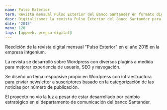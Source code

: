 ```yaml
---
name: Pulso Exterior
term: Revista mensual Pulso Exterior del Banco Santander en formato digital
desc: Digitalizamos la revista Pulso Exterior del Banco Santander para difundir sus noticias económicas y financieras, pasando completamente del papel al medio online
date: '2015'
menu: 120
tags: [appweb, prensa-digital]
---
```


Reedición de la revista digital mensual "Pulso Exterior" en el año 2015 en la empresa Intgenium.

La revista se desarrolló sobre Wordpress con diversos plugins a medida para mejorar experiencia de usuario,
SEO y navegación.

Se diseñó un tema responsive propio en Wordpress con infraestructura para enviar newsletter a suscriptores basado en la categorización
de las noticias por número de publicación.

El proyecto no vio la luz a pesar de estar desarrollado por cambio estratégico en el departamento de comunicación del banco
Santander.
